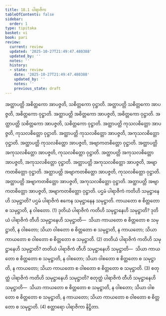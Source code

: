 ```yaml
---
title: 18.1 ပါရာဇိက
tableOfContents: false
sidebar:
  order: 1
type: tipitaka
basket: vi
book: pari
review:
  current: review
  updated: '2025-10-27T21:49:47.480388'
  updated_by: ''
  notes: ''
  history:
  - state: review
    date: '2025-10-27T21:49:47.480388'
    updated_by: ''
    notes: ''
    previous_state: draft
---
```



<ReviewStatus review={frontmatter.review} showDetails={true} />

<HypothesisAnnotation frontmatter={frontmatter} />

<DynamicBreadcrumb />

<Division number="470" book="pari" e="ch" v="5" p="359">

<Paragraph number="2200" book="pari">
အတ္ထာပတ္တိ အစိတ္တကော အာပဇ္ဇတိ, သစိတ္တကော ဝုဋ္ဌာတိ. အတ္ထာပတ္တိ သစိတ္တကော အာပဇ္ဇတိ, အစိတ္တကော ဝုဋ္ဌာတိ. အတ္ထာပတ္တိ အစိတ္တကော အာပဇ္ဇတိ, အစိတ္တကော ဝုဋ္ဌာတိ. အတ္ထာပတ္တိ သစိတ္တကော အာပဇ္ဇတိ, သစိတ္တကော ဝုဋ္ဌာတိ. အတ္ထာပတ္တိ ကုသလစိတ္တော အာပဇ္ဇတိ, ကုသလစိတ္တော ဝုဋ္ဌာတိ. အတ္ထာပတ္တိ ကုသလစိတ္တော အာပဇ္ဇတိ, အကုသလစိတ္တော ဝုဋ္ဌာတိ. အတ္ထာပတ္တိ ကုသလစိတ္တော အာပဇ္ဇတိ, အဗျာကတစိတ္တော ဝုဋ္ဌာတိ. အတ္ထာပတ္တိ အကုသလစိတ္တော အာပဇ္ဇတိ, ကုသလစိတ္တော ဝုဋ္ဌာတိ. အတ္ထာပတ္တိ အကုသလစိတ္တော အာပဇ္ဇတိ, အကုသလစိတ္တော ဝုဋ္ဌာတိ. အတ္ထာပတ္တိ အကုသလစိတ္တော အာပဇ္ဇတိ, အဗျာကတစိတ္တော ဝုဋ္ဌာတိ. အတ္ထာပတ္တိ အဗျာကတစိတ္တော အာပဇ္ဇတိ, ကုသလစိတ္တော ဝုဋ္ဌာတိ. အတ္ထာပတ္တိ အဗျာကတစိတ္တော အာပဇ္ဇတိ, အကုသလစိတ္တော ဝုဋ္ဌာတိ. အတ္ထာပတ္တိ အဗျာကတစိတ္တော အာပဇ္ဇတိ, အဗျာကတစိတ္တော ဝုဋ္ဌာတိ.
</Paragraph>

<Paragraph number="2201" book="pari">
ပဌမံ ပါရာဇိကံ ကတိဟိ သမုဋ္ဌာနေဟိ သမုဋ္ဌာတိ? ပဌမံ ပါရာဇိကံ ဧကေန သမုဋ္ဌာနေန သမုဋ္ဌာတိ. ကာယတော စ စိတ္တတော စ သမုဋ္ဌာတိ, န ဝါစတော. (1)
</Paragraph>

<Paragraph number="2202" book="pari">
ဒုတိယံ ပါရာဇိကံ ကတိဟိ သမုဋ္ဌာနေဟိ သမုဋ္ဌာတိ? ဒုတိယံ ပါရာဇိကံ တီဟိ သမုဋ္ဌာနေဟိ သမုဋ္ဌာတိ—  သိယာ ကာယတော စ စိတ္တတော စ သမုဋ္ဌာတိ, န ဝါစတော; သိယာ ဝါစတော စ စိတ္တတော စ သမုဋ္ဌာတိ, န ကာယတော; သိယာ ကာယတော စ ဝါစတော စ စိတ္တတော စ သမုဋ္ဌာတိ. (2)
</Paragraph>

<Paragraph number="2203" book="pari">
တတိယံ ပါရာဇိကံ ကတိဟိ သမုဋ္ဌာနေဟိ သမုဋ္ဌာတိ? တတိယံ ပါရာဇိကံ တီဟိ သမုဋ္ဌာနေဟိ သမုဋ္ဌာတိ—  သိယာ ကာယတော စ စိတ္တတော စ သမုဋ္ဌာတိ, န ဝါစတော; သိယာ ဝါစတော စ စိတ္တတော စ သမုဋ္ဌာတိ, န ကာယတော; သိယာ ကာယတော စ ဝါစတော စ စိတ္တတော စ သမုဋ္ဌာတိ. (3)
</Paragraph>

<Paragraph number="2204" book="pari">
စတုတ္ထံ ပါရာဇိကံ ကတိဟိ သမုဋ္ဌာနေဟိ သမုဋ္ဌာတိ? စတုတ္ထံ ပါရာဇိကံ တီဟိ သမုဋ္ဌာနေဟိ သမုဋ္ဌာတိ—  သိယာ ကာယတော စ စိတ္တတော စ သမုဋ္ဌာတိ, န ဝါစတော; သိယာ ဝါစတော စ စိတ္တတော စ သမုဋ္ဌာတိ, န ကာယတော; သိယာ ကာယတော စ ဝါစတော စ စိတ္တတော စ သမုဋ္ဌာတိ. (4)

</Paragraph>
</Division>

<Paragraph number="2205" type="center" book="pari">
စတ္တာရော ပါရာဇိကာ နိဋ္ဌိတာ.
</Paragraph>